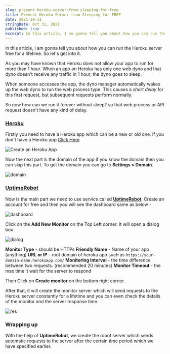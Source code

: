 ```yaml
---
slug: prevent-heroku-server-from-sleeping-for-free
title: Prevent Heroku Server from Sleeping for FREE
date: 2021-10-31
stringDate: Oct 31, 2021
published: true
excerpt: In this article, I am gonna tell you about how you can run the Heroku server free for a lifetime. So let's get into it.
---
```


In this article, I am gonna tell you about how you can run the Heroku server free for a lifetime. So let's get into it.

As you may have known that Heroku does not allow your app to run for more than 1 hour. When an app on Heroku has only one web dyno and that dyno doesn't receive any traffic in 1 hour, the dyno goes to sleep.

When someone accesses the app, the dyno manager automatically wakes up the web dyno to run the web process type. This causes a _short delay_ for this first request, but subsequent requests perform normally.

So now how can we run it forever without sleep? so that web process or API request doesn't have any kind of delay.

### [Heroku](https://www.heroku.com/)

Firstly you need to have a Heroku app which can be a new or old one. if you don't have a Heroku app [Click Here](https://dashboard.heroku.com/apps)

![Create an Heroku App](https://rb.gy/3r2e4i)

Now the next part is the domain of the app if you know the domain then you can skip this part. To get the domain you can go to **Settings > Domain**.

![domain](https://i.imgur.com/eRyB34w.png)

### [UptimeRobot](https://uptimerobot.com/)

Now is the main part we need to use service called **[UptimeRobot](https://uptimerobot.com/)**. Create an account for free and then you will see the dashboard same as below -

![dashboard](https://i.imgur.com/IeCbHFM.png)

Click on the **Add New Monitor** on the Top Left corner. It will open a dialog box

![dialog](https://i.imgur.com/aA2QW7y.png)

**Monitor Type** - should be HTTPs
**Friendly Name** - Name of your app (anything)
**URL or IP** - root domain of heroku app such as `https://your-domain-name.herokuapp.com/`
**Monitoring Interval** - the time difference between two requests. (recommended 20 minutes)
**Monitor Timeout** - the max time it wait for the server to respond

Then Click on **Create monitor** on the bottom right corner.

After that, it will create the monitor server which will send requests to the Heroku server constantly for a lifetime and you can even check the details of the monitor and the server response time.

![res](https://i.imgur.com/1QvgAAq.png)

### Wrapping up

With the help of **UptimeRobot**, we create the robot server which sends automatic requests to the server after the certain time period which we have specified earlier.
